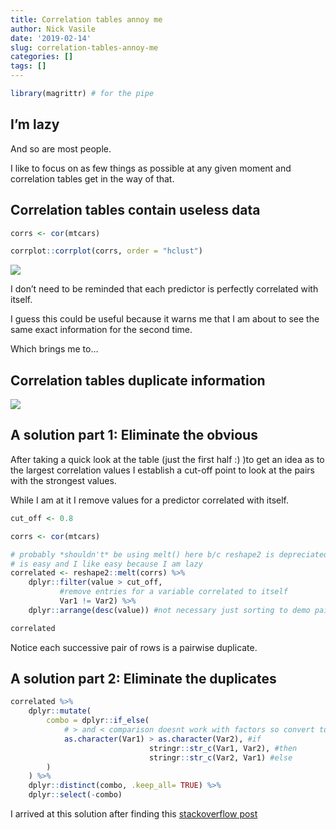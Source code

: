 ```yaml
---
title: Correlation tables annoy me
author: Nick Vasile
date: '2019-02-14'
slug: correlation-tables-annoy-me
categories: []
tags: []
---
```

```r
library(magrittr) # for the pipe
```

## I'm lazy

And so are most people.

I like to focus on as few things as possible at any given moment and correlation tables get in the way of that.

## Correlation tables contain useless data

```r
corrs <- cor(mtcars)

corrplot::corrplot(corrs, order = "hclust")
```

![](/images/correlation_table_duh.png)

I don't need to be reminded that each predictor is perfectly correlated with itself.

I guess this could be useful because it warns me that I am about to see the same exact information for the second time.

Which brings me to...

## Correlation tables duplicate information

![](/images/correlation_table_repeat.png)

## A solution part 1: Eliminate the obvious

After taking a quick look at the table (just the first half :) )to get an idea as to the largest correlation values I establish a cut-off point to look at the pairs with the strongest values.

While I am at it I remove values for a predictor correlated with itself.

```r

cut_off <- 0.8

corrs <- cor(mtcars)

# probably *shouldn't* be using melt() here b/c reshape2 is depreciated but it 
# is easy and I like easy because I am lazy
correlated <- reshape2::melt(corrs) %>% 
    dplyr::filter(value > cut_off,
           #remove entries for a variable correlated to itself
           Var1 != Var2) %>% 
    dplyr::arrange(desc(value)) #not necessary just sorting to demo pairwise dups

correlated
```

Notice each successive pair of rows is a pairwise duplicate.

## A solution part 2: Eliminate the duplicates
```r

correlated %>% 
    dplyr::mutate(
        combo = dplyr::if_else(
            # > and < comparison doesnt work with factors so convert to char
            as.character(Var1) > as.character(Var2), #if
                               stringr::str_c(Var1, Var2), #then 
                               stringr::str_c(Var2, Var1) #else
        )
    ) %>% 
    dplyr::distinct(combo, .keep_all= TRUE) %>% 
    dplyr::select(-combo)
```

I arrived at this solution after finding this [stackoverflow post](https://stackoverflow.com/a/25595218)

